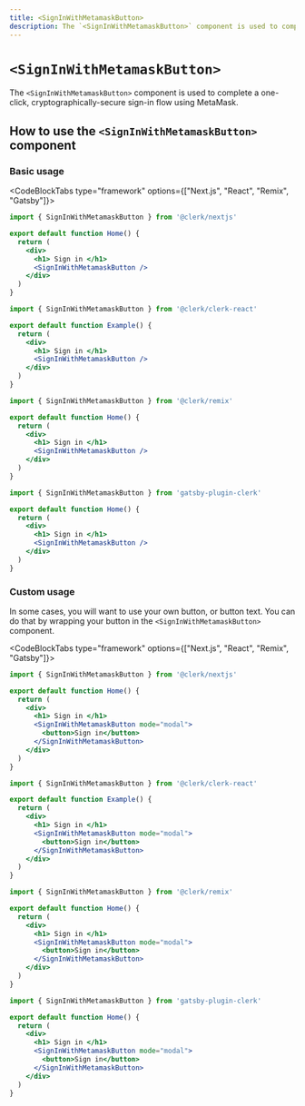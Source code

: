 ```yaml
---
title: <SignInWithMetamaskButton>
description: The `<SignInWithMetamaskButton>` component is used to complete a one-click, cryptographically-secure sign-in flow using MetaMask.
---
```


# `<SignInWithMetamaskButton>`

The `<SignInWithMetamaskButton>` component is used to complete a one-click, cryptographically-secure sign-in flow using MetaMask.

## How to use the `<SignInWithMetamaskButton>` component

### Basic usage

<CodeBlockTabs type="framework" options={["Next.js", "React", "Remix", "Gatsby"]}>
  ```jsx {{ filename: 'pages/index.js' }}
  import { SignInWithMetamaskButton } from '@clerk/nextjs'

  export default function Home() {
    return (
      <div>
        <h1> Sign in </h1>
        <SignInWithMetamaskButton />
      </div>
    )
  }
  ```

  ```jsx {{ filename: 'example.js' }}
  import { SignInWithMetamaskButton } from '@clerk/clerk-react'

  export default function Example() {
    return (
      <div>
        <h1> Sign in </h1>
        <SignInWithMetamaskButton />
      </div>
    )
  }
  ```

  ```jsx {{ filename: 'pages/index.js' }}
  import { SignInWithMetamaskButton } from '@clerk/remix'

  export default function Home() {
    return (
      <div>
        <h1> Sign in </h1>
        <SignInWithMetamaskButton />
      </div>
    )
  }
  ```

  ```jsx {{ filename: 'pages/index.js' }}
  import { SignInWithMetamaskButton } from 'gatsby-plugin-clerk'

  export default function Home() {
    return (
      <div>
        <h1> Sign in </h1>
        <SignInWithMetamaskButton />
      </div>
    )
  }
  ```
</CodeBlockTabs>

### Custom usage

In some cases, you will want to use your own button, or button text. You can do that by wrapping your button in the `<SignInWithMetamaskButton>` component.

<CodeBlockTabs type="framework" options={["Next.js", "React", "Remix", "Gatsby"]}>
  ```jsx {{ filename: 'pages/index.js' }}
  import { SignInWithMetamaskButton } from '@clerk/nextjs'

  export default function Home() {
    return (
      <div>
        <h1> Sign in </h1>
        <SignInWithMetamaskButton mode="modal">
          <button>Sign in</button>
        </SignInWithMetamaskButton>
      </div>
    )
  }
  ```

  ```jsx {{ filename: 'example.js' }}
  import { SignInWithMetamaskButton } from '@clerk/clerk-react'

  export default function Example() {
    return (
      <div>
        <h1> Sign in </h1>
        <SignInWithMetamaskButton mode="modal">
          <button>Sign in</button>
        </SignInWithMetamaskButton>
      </div>
    )
  }
  ```

  ```jsx {{ filename: 'pages/index.js' }}
  import { SignInWithMetamaskButton } from '@clerk/remix'

  export default function Home() {
    return (
      <div>
        <h1> Sign in </h1>
        <SignInWithMetamaskButton mode="modal">
          <button>Sign in</button>
        </SignInWithMetamaskButton>
      </div>
    )
  }
  ```

  ```jsx {{ filename: 'pages/index.js' }}
  import { SignInWithMetamaskButton } from 'gatsby-plugin-clerk'

  export default function Home() {
    return (
      <div>
        <h1> Sign in </h1>
        <SignInWithMetamaskButton mode="modal">
          <button>Sign in</button>
        </SignInWithMetamaskButton>
      </div>
    )
  }
  ```
</CodeBlockTabs>
